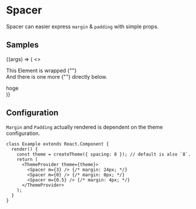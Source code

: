 
<Meta title="Components/Layout/Spacer" component={Spacer} />

# Spacer

Spacer can easier express `margin` & `padding` with simple props.

<ArgsTable of={Spacer} />

## Samples

<Canvas>
  <Story
    name="Example"
    args={{
      pt: 3,
    }}
  >
    {(args) => (
      <>
        <Spacer {...args}>
          <p>
            This Element is wrapped {"<Spacer />"}
            <br />
            And there is one more {"<Spacer />"} directly below.
          </p>
        </Spacer>
        <Spacer {...args} />
        <div>hoge</div>
      </>
    )}
  </Story>
</Canvas>

## Configuration

`Margin` and `Padding` actually rendered is dependent on the theme configuration.

```tsx
class Example extends React.Component {
  render() {
    const theme = createTheme({ spacing: 8 }); // default is also `8`.
    return (
      <ThemeProvider theme={theme}>
        <Spacer m={3} /> {/* margin: 24px; */}
        <Spacer m={0} /> {/* margin: 0px; */}
        <Spacer m={0.5} /> {/* margin: 4px; */}
      </ThemeProvider>
    );
  }
}
```
